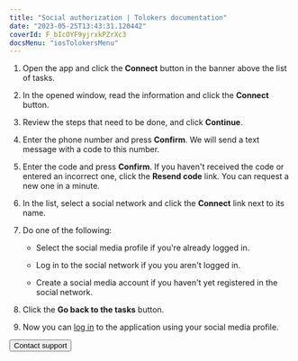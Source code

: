 ```yaml
---
title: "Social authorization | Tolokers documentation"
date: "2023-05-25T13:43:31.120442"
coverId: F_bIcOYF9yjrxkPZrXc3
docsMenu: "iosTolokersMenu"
---
```



<NewAuthorizationContent/>

1. Open the app and click the **Connect** button in the banner above the list of tasks.

2. In the opened window, read the information and click the **Connect** button.

3. Review the steps that need to be done, and click **Continue**.

4. Enter the phone number and press **Confirm**. We will send a text message with a code to this number.

5. Enter the code and press **Confirm**. If you haven't received the code or entered an incorrect one, click the **Resend code** link. You can request a new one in a minute.

6. In the list, select a social network and click the **Connect** link next to its name.

5. Do one of the following:

    - Select the social media profile if you're already logged in.

    - Log in to the social network if you you aren't logged in.

    - Create a social media account if you haven't yet registered in the social network.

8. Click the **Go back to the tasks** button.

9. Now you can [log in](../auth#authorization) to the application using your social media profile.

<Button themeColor="light" view="default" size="l" type="link" url="../troubleshooting/support?form-source=new-authorization">Contact support</Button>